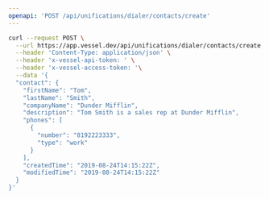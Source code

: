 ```yaml
---
openapi: 'POST /api/unifications/dialer/contacts/create'
---
```


<RequestExample>

```bash Request
curl --request POST \
  --url https://app.vessel.dev/api/unifications/dialer/contacts/create \
  --header 'Content-Type: application/json' \
  --header 'x-vessel-api-token: ' \
  --header 'x-vessel-access-token: '\
  --data '{
  "contact": {
    "firstName": "Tom",
    "lastName": "Smith",
    "companyName": "Dunder Mifflin",
    "description": "Tom Smith is a sales rep at Dunder Mifflin",
    "phones": [
      {
        "number": "8192223333",
        "type": "work"
      }
    ],
    "createdTime": "2019-08-24T14:15:22Z",
    "modifiedTime": "2019-08-24T14:15:22Z"
  }
}'
```

</RequestExample>
